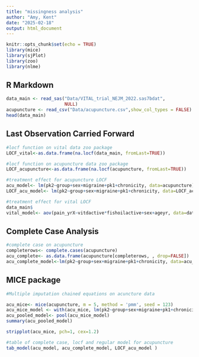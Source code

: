 ```yaml
---
title: "missingness analysis"
author: "Amy, Kent"
date: "2025-02-18"
output: html_document
---
```


```r
knitr::opts_chunk$set(echo = TRUE)
library(mice)
library(sjPlot)
library(zoo)
library(nlme)
```

## R Markdown


```r
data_main <- read_sas("Data/VITAL_trial_NEJM_2022.sas7bdat", 
                      NULL)
acupuncture <- read_csv("Data/acupuncture.csv",show_col_types = FALSE)
head(data_main)
```

## Last Observation Carried Forward

```r
#locf function on vital data zoo package
LOCF_vital<-as.data.frame(na.locf(data_main, fromLast=TRUE))
```

```r
#locf function on acupuncture data zoo package
LOCF_acupuncture<-as.data.frame(na.locf(acupuncture, fromLast=TRUE))
```

```r
#treatment effect for acupuncture LOCF
acu_model<- lm(pk2~group+sex+migraine+pk1+chronicity, data=acupuncture)
LOCF_acu_model<- lm(pk2~group+sex+migraine+pk1+chronicity, data=LOCF_acupuncture)
```

```r
#treatment effect for vital LOCF
data_main$
vital_model<- aov(pain_yrX~vitdactive*fishoilactive+sex+ageyr, data=data_main)
```


## Complete Case Analysis

```r
#complete case on acupuncture
completerows<- complete.cases(acupuncture)
acu_complete<- as.data.frame(acupuncture[completerows, , drop=FALSE])
acu_complete_model<-lm(pk2~group+sex+migraine+pk1+chronicity, data=acu_complete)
```


## MICE package

```r
#Multiple imputation chained equations on acuncture data

acu_mice<- mice(acupuncture, m = 5, method = 'pmm', seed = 123)
acu_mice_model <- with(acu_mice, lm(pk2~group+sex+migraine+pk1+chronicity))
acu_pooled_model<- pool(acu_mice_model)
summary(acu_pooled_model)
```
```r
stripplot(acu_mice, pch=1, cex=1.2)
```
```r
#table of complete case, locf and regular model for acupuncture 
tab_model(acu_model, acu_complete_model, LOCF_acu_model )
```


